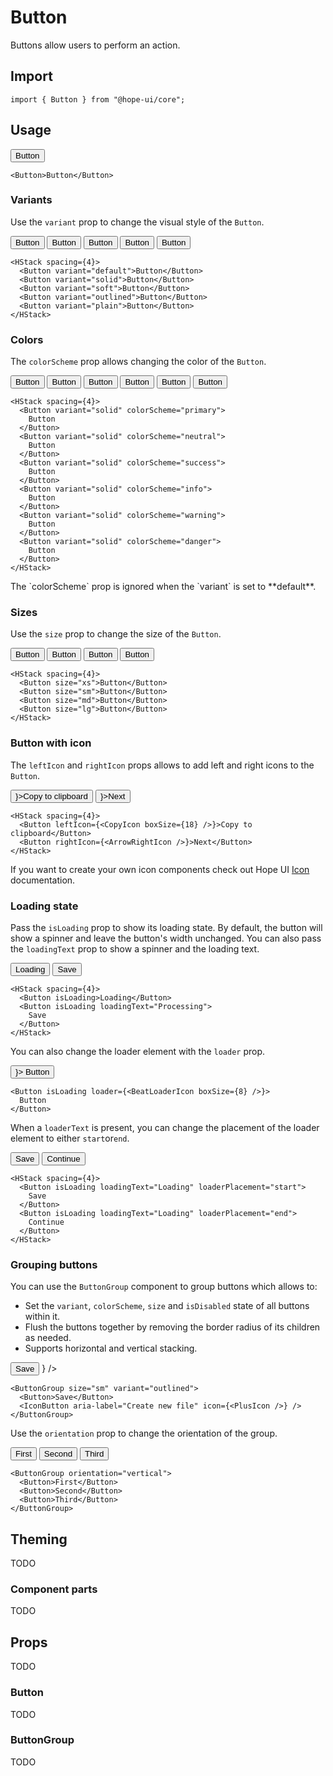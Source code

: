 

# Button

Buttons allow users to perform an action.

## Import

```tsx
import { Button } from "@hope-ui/core";
```

## Usage

<Preview>
  <Button>Button</Button>
</Preview>

```tsx
<Button>Button</Button>
```

### Variants

Use the `variant` prop to change the visual style of the `Button`.

<Preview>
  <HStack spacing={4}>
    <Button variant="default">Button</Button>
    <Button variant="solid">Button</Button>
    <Button variant="soft">Button</Button>
    <Button variant="outlined">Button</Button>
    <Button variant="plain">Button</Button>
  </HStack>
</Preview>

```tsx
<HStack spacing={4}>
  <Button variant="default">Button</Button>
  <Button variant="solid">Button</Button>
  <Button variant="soft">Button</Button>
  <Button variant="outlined">Button</Button>
  <Button variant="plain">Button</Button>
</HStack>
```

### Colors

The `colorScheme` prop allows changing the color of the `Button`.

<Preview>
  <HStack spacing={4}>
    <Button variant="solid" colorScheme="primary">
      Button
    </Button>
    <Button variant="solid" colorScheme="neutral">
      Button
    </Button>
    <Button variant="solid" colorScheme="success">
      Button
    </Button>
    <Button variant="solid" colorScheme="info">
      Button
    </Button>
    <Button variant="solid" colorScheme="warning">
      Button
    </Button>
    <Button variant="solid" colorScheme="danger">
      Button
    </Button>
  </HStack>
</Preview>

```tsx
<HStack spacing={4}>
  <Button variant="solid" colorScheme="primary">
    Button
  </Button>
  <Button variant="solid" colorScheme="neutral">
    Button
  </Button>
  <Button variant="solid" colorScheme="success">
    Button
  </Button>
  <Button variant="solid" colorScheme="info">
    Button
  </Button>
  <Button variant="solid" colorScheme="warning">
    Button
  </Button>
  <Button variant="solid" colorScheme="danger">
    Button
  </Button>
</HStack>
```

<Callout>
  <span>The `colorScheme` prop is ignored when the `variant` is set to **default**.</span>
</Callout>

### Sizes

Use the `size` prop to change the size of the `Button`.

<Preview>
  <HStack spacing={4}>
    <Button size="xs">Button</Button>
    <Button size="sm">Button</Button>
    <Button size="md">Button</Button>
    <Button size="lg">Button</Button>
  </HStack>
</Preview>

```tsx
<HStack spacing={4}>
  <Button size="xs">Button</Button>
  <Button size="sm">Button</Button>
  <Button size="md">Button</Button>
  <Button size="lg">Button</Button>
</HStack>
```

### Button with icon

The `leftIcon` and `rightIcon` props allows to add left and right icons to the `Button`.

<Preview>
  <HStack spacing={4}>
    <Button leftIcon={<CopyIcon boxSize={18} />}>Copy to clipboard</Button>
    <Button rightIcon={<ArrowRightIcon />}>Next</Button>
  </HStack>
</Preview>

```tsx
<HStack spacing={4}>
  <Button leftIcon={<CopyIcon boxSize={18} />}>Copy to clipboard</Button>
  <Button rightIcon={<ArrowRightIcon />}>Next</Button>
</HStack>
```

If you want to create your own icon components check out Hope UI [Icon](/docs/components/icon) documentation.

### Loading state

Pass the `isLoading` prop to show its loading state. By default, the button will show a spinner and leave the button's width unchanged. You can also pass the `loadingText` prop to show a spinner and the loading text.

<Preview>
  <HStack spacing={4}>
    <Button isLoading>Loading</Button>
    <Button isLoading loadingText="Processing">
      Save
    </Button>
  </HStack>
</Preview>

```tsx
<HStack spacing={4}>
  <Button isLoading>Loading</Button>
  <Button isLoading loadingText="Processing">
    Save
  </Button>
</HStack>
```

You can also change the loader element with the `loader` prop.

<Preview>
  <Button isLoading loader={<BeatLoaderIcon boxSize={8} />}>
    Button
  </Button>
</Preview>

```tsx
<Button isLoading loader={<BeatLoaderIcon boxSize={8} />}>
  Button
</Button>
```

When a `loaderText` is present, you can change the placement of the loader element to either `start`or`end`.

<Preview>
  <HStack spacing={4}>
    <Button isLoading loadingText="Loading" loaderPlacement="start">
      Save
    </Button>
    <Button isLoading loadingText="Loading" loaderPlacement="end">
      Continue
    </Button>
  </HStack>
</Preview>

```tsx
<HStack spacing={4}>
  <Button isLoading loadingText="Loading" loaderPlacement="start">
    Save
  </Button>
  <Button isLoading loadingText="Loading" loaderPlacement="end">
    Continue
  </Button>
</HStack>
```

### Grouping buttons

You can use the `ButtonGroup` component to group buttons which allows to:

- Set the `variant`, `colorScheme`, `size` and `isDisabled` state of all buttons within it.
- Flush the buttons together by removing the border radius of its children as needed.
- Supports horizontal and vertical stacking.

<Preview>
  <ButtonGroup size="sm" variant="outlined">
    <Button>Save</Button>
    <IconButton aria-label="Create new file" icon={<PlusIcon />} />
  </ButtonGroup>
</Preview>

```tsx
<ButtonGroup size="sm" variant="outlined">
  <Button>Save</Button>
  <IconButton aria-label="Create new file" icon={<PlusIcon />} />
</ButtonGroup>
```

Use the `orientation` prop to change the orientation of the group.

<Preview>
  <ButtonGroup orientation="vertical">
    <Button>First</Button>
    <Button>Second</Button>
    <Button>Third</Button>
  </ButtonGroup>
</Preview>

```tsx
<ButtonGroup orientation="vertical">
  <Button>First</Button>
  <Button>Second</Button>
  <Button>Third</Button>
</ButtonGroup>
```

## Theming

TODO

### Component parts

TODO

## Props

TODO

### Button

TODO

### ButtonGroup

TODO
